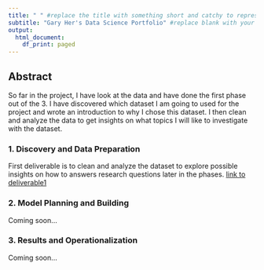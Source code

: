 ```yaml
---
title: " " #replace the title with something short and catchy to represent your project
subtitle: "Gary Her's Data Science Portfolio" #replace blank with your name
output:
  html_document:
    df_print: paged
---
```


## Abstract

So far in the project, I have look at the data and have done the first phase out of the 3. I have discovered which dataset I am going to used for the project and wrote an introduction to why I chose this dataset. I then clean and analyze the data to get insights on what topics I will like to investigate with the dataset.

### 1. Discovery and Data Preparation

First deliverable is to clean and analyze the dataset to explore possible insights on how to answers research questions later in the phases. [link to deliverable1](deliverable1.html)

### 2. Model Planning and Building

Coming soon...

### 3. Results and Operationalization

Coming soon...

